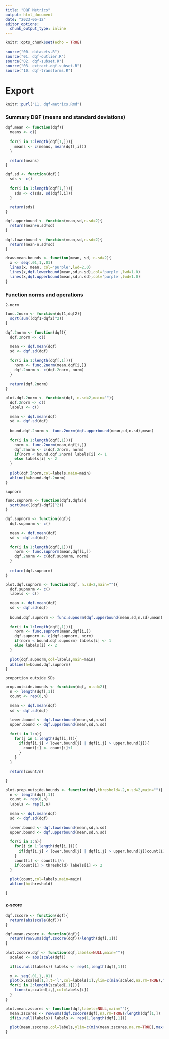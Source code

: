 ```yaml
---
title: "DQF Metrics"
output: html_document
date: "2023-06-12"
editor_options: 
  chunk_output_type: inline
---
```


```r
knitr::opts_chunk$set(echo = TRUE)
```

```r
source("00. datasets.R")
source("01. dqf-outlier.R")
source("02. dqf-subset.R")
source("03. extract-dqf-subset.R")
source("10. dqf-transforms.R")
```

# Export
```r
knitr::purl("11. dqf-metrics.Rmd")
```


### Summary DQF (means and standard deviations)

```r
dqf.mean <- function(dqf){
  means <- c()
  
  for(i in 1:length(dqf[1,])){
    means <- c(means, mean(dqf[,i]))
  }
  
  return(means)
}
```

```r
dqf.sd <- function(dqf){
  sds <- c()
  
  for(i in 1:length(dqf[1,])){
    sds <- c(sds, sd(dqf[,i]))
  }
  
  return(sds)
}
```

```r
dqf.upperbound <- function(mean,sd,n.sd=2){
  return(mean+n.sd*sd)
}

dqf.lowerbound <- function(mean,sd,n.sd=2){
  return(mean-n.sd*sd)
}
```

```r
draw.mean.bounds <- function(mean, sd, n.sd=2){
  x <- seq(.01,1,.01)
  lines(x, mean, col='purple',lwd=2.0)
  lines(x,dqf.lowerbound(mean,sd,n.sd),col='purple',lwd=1.0)
  lines(x,dqf.upperbound(mean,sd,n.sd),col='purple',lwd=1.0)
}
```

### Function norms and operations

`2-norm`

```r
func.2norm <- function(dqf1,dqf2){
  sqrt(sum((dqf1-dqf2)^2))
}
```

```r
dqf.2norm <- function(dqf){
  dqf.2norm <- c()
  
  mean <- dqf.mean(dqf)
  sd <- dqf.sd(dqf)
  
  for(i in 1:length(dqf[,1])){
    norm <- func.2norm(mean,dqf[i,])
    dqf.2norm <- c(dqf.2norm, norm)
  }
  
  return(dqf.2norm)
}
```

```r
plot.dqf.2norm <- function(dqf, n.sd=2,main=""){
  dqf.2norm <- c()
  labels <- c()
  
  mean <- dqf.mean(dqf)
  sd <- dqf.sd(dqf)
  
  bound.dqf.2norm <- func.2norm(dqf.upperbound(mean,sd,n.sd),mean)
  
  for(i in 1:length(dqf[,1])){
    norm <- func.2norm(mean,dqf[i,])
    dqf.2norm <- c(dqf.2norm, norm)
    if(norm < bound.dqf.2norm) labels[i] <- 1
    else labels[i] <- 2
  }
  
  plot(dqf.2norm,col=labels,main=main)
  abline(h=bound.dqf.2norm)
}
```

`supnorm`

```r
func.supnorm <- function(dqf1,dqf2){
  sqrt(max((dqf1-dqf2)^2))
}
```

```r
dqf.supnorm <- function(dqf){
  dqf.supnorm <- c()
  
  mean <- dqf.mean(dqf)
  sd <- dqf.sd(dqf)
  
  for(i in 1:length(dqf[,1])){
    norm <- func.supnorm(mean,dqf[i,])
    dqf.2norm <- c(dqf.supnorm, norm)
  }
  
  return(dqf.supnorm)
}
```

```r
plot.dqf.supnorm <- function(dqf, n.sd=2,main=""){
  dqf.supnorm <- c()
  labels <- c()
  
  mean <- dqf.mean(dqf)
  sd <- dqf.sd(dqf)
  
  bound.dqf.supnorm <- func.supnorm(dqf.upperbound(mean,sd,n.sd),mean)
  
  for(i in 1:length(dqf[,1])){
    norm <- func.supnorm(mean,dqf[i,])
    dqf.supnorm <- c(dqf.supnorm, norm)
    if(norm < bound.dqf.supnorm) labels[i] <- 1
    else labels[i] <- 2
  }
  
  plot(dqf.supnorm,col=labels,main=main)
  abline(h=bound.dqf.supnorm)
}
```

`proportion outside SDs`

```r
prop.outside.bounds <- function(dqf, n.sd=2){
  n <- length(dqf[,1])
  count <- rep(0,n)
  
  mean <- dqf.mean(dqf)
  sd <- dqf.sd(dqf)
  
  lower.bound <- dqf.lowerbound(mean,sd,n.sd)
  upper.bound <- dqf.upperbound(mean,sd,n.sd)
  
  for(i in 1:n){
    for(j in 1:length(dqf[i,])){
      if(dqf[i,j] < lower.bound[j] | dqf[i,j] > upper.bound[j]){
        count[i] <- count[i]+1
      }
    }
  }
  
  return(count/n)
  
}
```

```r
plot.prop.outside.bounds <- function(dqf,threshold=.2,n.sd=2,main=""){
  n <- length(dqf[,1])
  count <- rep(0,n)
  labels <- rep(1,n)
  
  mean <- dqf.mean(dqf)
  sd <- dqf.sd(dqf)
  
  lower.bound <- dqf.lowerbound(mean,sd,n.sd)
  upper.bound <- dqf.upperbound(mean,sd,n.sd)
  
  for(i in 1:n){
    for(j in 1:length(dqf[i,])){
      if(dqf[i,j] < lower.bound[j] | dqf[i,j] > upper.bound[j])count[i] <- count[i]+1
    }
    count[i] <- count[i]/n
    if(count[i] > threshold) labels[i] <- 2  
  }
  
  plot(count,col=labels,main=main)
  abline(h=threshold)
  
}
```

#### z-score

```r
dqf.zscore <- function(dqf){
  return(abs(scale(dqf)))
}
```

```r
dqf.mean.zscore <- function(dqf){
  return(rowSums(dqf.zscore(dqf))/length(dqf[,1]))
}
```

```r
plot.zscore.dqf <- function(dqf,labels=NULL,main=""){
  scaled <- abs(scale(dqf))
  
  if(is.null(labels)) labels <- rep(1,length(dqf[,1]))
  
  x <- seq(.01,1,.01)
  plot(x,scaled[1,],t='l',col=labels[1],ylim=c(min(scaled,na.rm=TRUE),max(scaled,na.rm=TRUE)),main=main,ylab="z-score")
  for(i in 2:length(scaled[,1])){
    lines(x,scaled[i,],col=labels[i])
  }
}
```

```r
plot.mean.zscores <- function(dqf,labels=NULL,main=""){
  mean.zscores <- rowSums(dqf.zscore(dqf),na.rm=TRUE)/length(dqf[1,])
  if(is.null(labels)) labels <- rep(1,length(dqf[,1]))
  
  plot(mean.zscores,col=labels,ylim=c(min(mean.zscores,na.rm=TRUE),max(mean.zscores,na.rm=TRUE)),main=main)
}
```










































